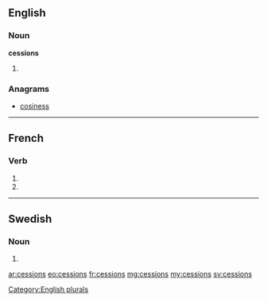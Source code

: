 ==English==

===Noun===
'''cessions'''

# {{plural of|cession}}

===Anagrams===
* [[cosiness#English|cosiness]]

[[Category:English plurals]]

----

==French==

===Verb===
{{fr-verb-form}}

# {{conjugation of|cesser||1|p|imperf|ind|lang=fr}}
# {{conjugation of|cesser||1|p|pres|sub|lang=fr}}

----

==Swedish==

===Noun===
{{head|sv|noun form}}

# {{sv-noun-form-indef-gen|cession}}

[[ar:cessions]]
[[eo:cessions]]
[[fr:cessions]]
[[mg:cessions]]
[[my:cessions]]
[[sv:cessions]]